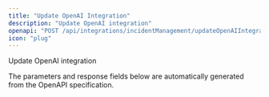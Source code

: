```yaml
---
title: "Update OpenAI Integration"
description: "Update OpenAI integration"
openapi: "POST /api/integrations/incidentManagement/updateOpenAIIntegration"
icon: "plug"
---
```


Update OpenAI integration

<Note>
The parameters and response fields below are automatically generated from the OpenAPI specification.
</Note>

